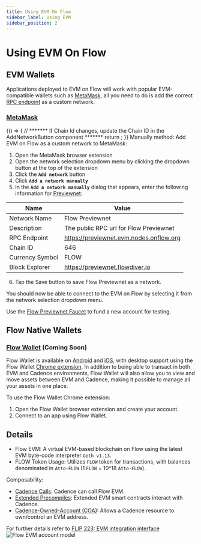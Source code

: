 ```yaml
---
title: Using EVM On Flow
sidebar_label: Using EVM
sidebar_position: 2
---
```



# Using EVM On Flow

## EVM Wallets

Applications deployed to EVM on Flow will work with popular EVM-compatible wallets such as [MetaMask](https://chromewebstore.google.com/detail/metamask/nkbihfbeogaeaoehlefnkodbefgpgknn), all you need to do is add the correct [RPC endpoint](./networks) as a custom network.

### [MetaMask](https://metamask.io)

<BrowserOnly>
{() => {
    // ******* If Chain Id changes, update the Chain ID in the AddNetworkButton component *******
    return <AddNetworkButton />;
}}
</BrowserOnly>
Manually method: Add EVM on Flow as a custom network to MetaMask:

1. Open the MetaMask browser extension
2. Open the network selection dropdown menu by clicking the dropdown button at the top of the extension
3. Click the **`Add network`** button
4. Click **`Add a network manually`**
5. In the **`Add a network manually`** dialog that appears, enter the following information for [Previewnet](https://developers.flow.com/networks/flow-networks/accessing-previewnet):

| Name            | Value                                   |
|-----------------|-----------------------------------------|
| Network Name    | Flow Previewnet                      |
| Description     | The public RPC url for Flow Previewnet  |
| RPC Endpoint    | https://previewnet.evm.nodes.onflow.org |
| Chain ID        | 646                                     |
| Currency Symbol | FLOW                                    |
| Block Explorer  | https://previewnet.flowdiver.io          |

6. Tap the Save button to save Flow Previewnet as a network.

You should now be able to connect to the EVM on Flow by selecting it from the network selection dropdown menu.

Use the [Flow Previewnet Faucet](https://previewnet-faucet.onflow.org/fund-account) to fund a new account for testing.

## Flow Native Wallets

### [Flow Wallet](https://wallet.flow.com) (Coming Soon)

Flow Wallet is available on [Android](https://play.google.com/store/apps/details?id=io.outblock.lilico&hl=en_US&gl=US) and [iOS](https://apps.apple.com/ca/app/flow-core/id1644169603), with desktop support using the Flow Wallet [Chrome extension](https://chromewebstore.google.com/detail/flow-reference-wallet/hpclkefagolihohboafpheddmmgdffjm). In addition to being able to transact in both EVM and Cadence environments, Flow Wallet will also allow you to view and move assets between EVM and Cadence, making it possible to manage all your assets in one place.

To use the Flow Wallet Chrome extension:

1. Open the Flow Wallet browser extension and create your account.
2. Connect to an app using Flow Wallet.

## Details

- Flow EVM: A virtual EVM-based blockchain on Flow using the latest EVM byte-code interpreter `Geth v1.13`.
- FLOW Token Usage: Utilizes `FLOW` token for transactions, with balances denominated in `Atto-FLOW` (1 `FLOW` = 10^18 `Atto-FLOW`).

Composability:
- [Cadence Calls](./cadence/direct-calls.md): Cadence can call Flow EVM.
- [Extended Precompiles](https://github.com/onflow/flips/blob/main/protocol/20231116-evm-support.md#flow-evm-extended-precompiles): Extended EVM smart contracts interact with Cadence.
- [Cadence-Owned-Account (COA)](./cadence/interacting-with-coa.md): Allows a Cadence resource to own/control an EVM address.

For further details refer to [FLIP 223: EVM integration interface](https://github.com/onflow/flips/blob/main/protocol/20231116-evm-support.md)
![Flow EVM account model](https://raw.githubusercontent.com/onflow/flips/main/protocol/20231116-evm-support/flow-evm-account-model.png)
